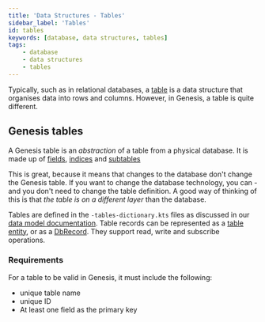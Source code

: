 ```yaml
---
title: 'Data Structures - Tables'
sidebar_label: 'Tables'
id: tables
keywords: [database, data structures, tables]
tags:
    - database
    - data structures
    - tables
---
```


Typically, such as in relational databases, a [table](../../../database/fields-tables-views/tables/) is a data structure that organises data into rows and columns.
However, in Genesis, a table is quite different.

## Genesis tables


A Genesis table is an _abstraction_ of a table from a physical database. It is made up of [fields](../../../database/fields-tables-views/fields/), [indices](../../../database/data-structures/indices/) and [subtables](../../../database/fields-tables-views/tables/tables-advanced/#subtables)

This is great, because it means that changes to the database don't change the Genesis table. If you want to change the database technology, you can - and you don't need to change the table definition. A good way of thinking of this is that _the table is on a different layer_ than the database.

Tables are defined in the `-tables-dictionary.kts` files as discussed in our [data model documentation](../../../database/fields-tables-views/tables/tables-basics). Table records can be represented as a [table entity](../../../database/data-types/table-entities/), or as a [DbRecord](../../../database/data-types/dbrecord/).
They support read, write and subscribe operations.


### Requirements

For a table to be valid in Genesis, it must include the following:
- unique table name
- unique ID
- At least one field as the primary key


